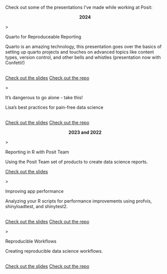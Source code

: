 
Check out some of the presentations I've made while working at Posit: 

<center> 

**2024**

</center>

::::::{.column-screen-inset}

::::: mycards-container

:::: mycard

::: angle-open
\>
:::

::: mycard-title
Quarto for Reproduceable Reporting 
:::

::: mycard-description
Quarto is an amazing technology, this presentation goes over the basics of setting up quarto projects and touches on advanced topics like content types, version control, and other bells and whistles (presentation now with Confetti!)
:::

::: mycard-link
<br>
[Check out the slides](https://questionable.quarto.pub/quarto-for-reproducible-reporting-demo/){target="_blank"}
[Check out the repo](https://github.com/leesahanders/quarto-for-reproducible-reporting-demo/tree/main/content-examples/presentation){target="_blank"}
:::

::::

:::: mycard

::: angle-open
\>
:::

::: mycard-title
It's dangerous to go alone - take this! 
:::

::: mycard-description
Lisa's best practices for pain-free data science 
:::

::: mycard-link
<br>
[Check out the slides](https://questionable.quarto.pub/its-dangerous-to-go-alone-take-this/){target="_blank"}
[Check out the repo](https://github.com/leesahanders/painfree_data_science_demo_and_presentation){target="_blank"}
:::

::::

:::::

:::::

<center> 

**2023 and 2022**

</center>

::::::{.column-screen-inset}

::::: mycards-container

:::: mycard

::: angle-open
\>
:::

::: mycard-title
Reporting in R with Posit Team
:::

::: mycard-description
Using the Posit Team set of products to create data science reports. 
:::

::: mycard-link
[Check out the slides](https://questionable.quarto.pub/reporting-in-r-with-posit-team/){target="_blank"}
:::

::::

:::: mycard

::: angle-open
\>
:::

::: mycard-title
Improving app performance
:::

::: mycard-description
Analyzing your R scripts for performance improvements using profvis, shinyloadtest, and shinytest2. 
:::

::: mycard-link
<br>
[Check out the slides](https://questionable.quarto.pub/improving-app-performance-with-profvis/){target="_blank"}
[Check out the repo](https://github.com/leesahanders/demo_app_perf/tree/main){target="_blank"}
:::

::::

:::: mycard

::: angle-open
\>
:::

::: mycard-title
Reproducible Workflows
:::

::: mycard-description
Creating reproducible data science workflows. 
:::

::: mycard-link
<br>
[Check out the slides](https://questionable.quarto.pub/reproduceable-workflows/){target="_blank"}
[Check out the repo](https://github.com/leesahanders/demo_renv){target="_blank"}

:::

::::

:::::

:::::
